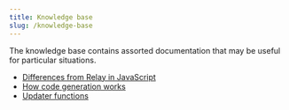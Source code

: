 ```yaml
---
title: Knowledge base
slug: /knowledge-base
---
```


The knowledge base contains assorted documentation that may be useful for particular situations.

- [Differences from Relay in JavaScript](differences-from-javascript.md)
- [How code generation works](code-generation.md)
- [Updater functions](updater-functions.md)